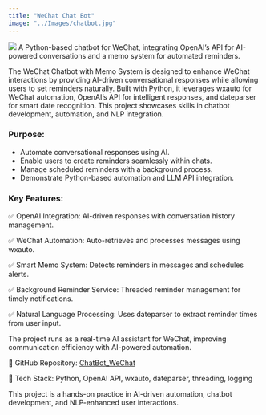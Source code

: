 ```yaml
---
title: "WeChat Chat Bot"
image: "../Images/chatbot.jpg"
---
```


![](../Images/chatbot.jpg)
A Python-based chatbot for WeChat, integrating OpenAI’s API for AI-powered conversations and a memo system for automated reminders.

The WeChat Chatbot with Memo System is designed to enhance WeChat interactions by providing AI-driven conversational responses while allowing users to set reminders naturally. Built with Python, it leverages wxauto for WeChat automation, OpenAI’s API for intelligent responses, and dateparser for smart date recognition. This project showcases skills in chatbot development, automation, and NLP integration.

### Purpose:
- Automate conversational responses using AI.
- Enable users to create reminders seamlessly within chats.
- Manage scheduled reminders with a background process.
- Demonstrate Python-based automation and LLM API integration.

### Key Features:

✅ OpenAI Integration: AI-driven responses with conversation history management.

✅ WeChat Automation: Auto-retrieves and processes messages using wxauto.

✅ Smart Memo System: Detects reminders in messages and schedules alerts.

✅ Background Reminder Service: Threaded reminder management for timely notifications.

✅ Natural Language Processing: Uses dateparser to extract reminder times from user input.

The project runs as a real-time AI assistant for WeChat, improving communication efficiency with AI-powered automation.

🔗 GitHub Repository: [ChatBot_WeChat](https://github.com/ZY-ZHOU23/ChatBot_WeChat)

🚀 Tech Stack: Python, OpenAI API, wxauto, dateparser, threading, logging

This project is a hands-on practice in AI-driven automation, chatbot development, and NLP-enhanced user interactions.


